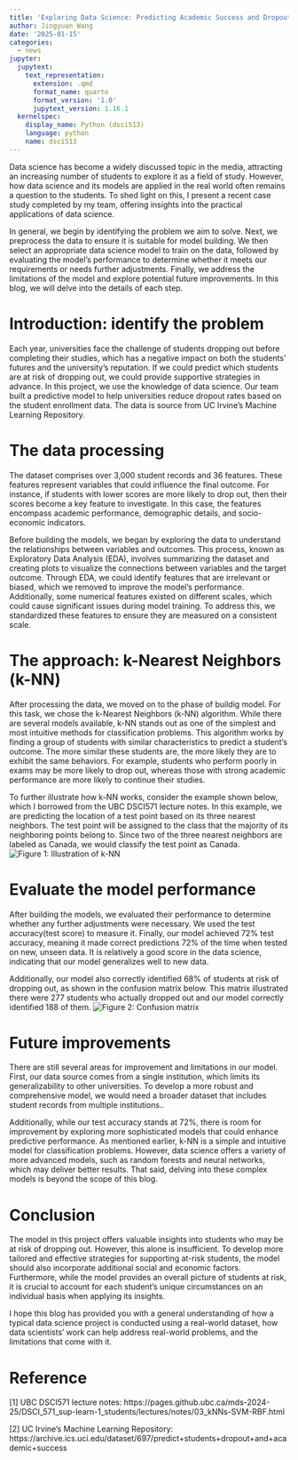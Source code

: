 ```yaml
---
title: 'Exploring Data Science: Predicting Academic Success and Dropout Risk'
author: Jingyuan Wang
date: '2025-01-15'
categories:
  - news
jupyter:
  jupytext:
    text_representation:
      extension: .qmd
      format_name: quarto
      format_version: '1.0'
      jupytext_version: 1.16.1
  kernelspec:
    display_name: Python (dsci513)
    language: python
    name: dsci513
---
```


Data science has become a widely discussed topic in the media, attracting an increasing number of students to explore it as a field of study. However, how data science and its models are applied in the real world often remains a question to the students. To shed light on this, I present a recent case study completed by my team, offering insights into the practical applications of data science.

In general, we begin by identifying the problem we aim to solve. Next, we preprocess the data to ensure it is suitable for model building. We then select an appropriate data science model to train on the data, followed by evaluating the model's performance to determine whether it meets our requirements or needs further adjustments. Finally, we address the limitations of the model and explore potential future improvements. In this blog, we will delve into the details of each step.

# Introduction: identify the problem

Each year, universities face the challenge of students dropping out before completing their studies, which has a negative impact on both the students’ futures and the university’s reputation. If we could predict which students are at risk of dropping out, we could provide supportive strategies in advance. In this project, we use the knowledge of data science. Our team built a predictive model to help universities reduce dropout rates based on the student enrollment data. The data is source from UC Irvine’s Machine Learning Repository. 

# The data processing 

The dataset comprises over 3,000 student records and 36 features. These features represent variables that could influence the final outcome. For instance, if students with lower scores are more likely to drop out, then their scores become a key feature to investigate. In this case, the features encompass academic performance, demographic details, and socio-economic indicators.

Before building the models, we began by exploring the data to understand the relationships between variables and outcomes. This process, known as Exploratory Data Analysis (EDA), involves summarizing the dataset and creating plots to visualize the connections between variables and the target outcome. Through EDA, we could identify features that are irrelevant or biased, which we removed to improve the model's performance. Additionally, some numerical features existed on different scales, which could cause significant issues during model training. To address this, we standardized these features to ensure they are measured on a consistent scale.

# The approach: k-Nearest Neighbors (k-NN) 

After processing the data, we moved on to the phase of buildig model. For this task, we chose the k-Nearest Neighbors (k-NN) algorithm. While there are several models available, k-NN stands out as one of the simplest and most intuitive methods for classification problems. This algorithm works by finding a group of students with similar characteristics to predict a student’s outcome. The more similar these students are, the more likely they are to exhibit the same behaviors. For example, students who perform poorly in exams may be more likely to drop out, whereas those with strong academic performance are more likely to continue their studies.

To further illustrate how k-NN works, consider the example shown below, which I borrowed from the UBC DSCI571 lecture notes. In this example, we are predicting the location of a test point based on its three nearest neighbors. The test point will be assigned to the class that the majority of its neighboring points belong to. Since two of the three nearest neighbors are labeled as Canada, we would classify the test point as Canada.
![Figure 1: Illustration of k-NN](knn.png)

# Evaluate the model performance

After building the models, we evaluated their performance to determine whether any further adjustments were necessary. We used the test accuracy(test score) to measure it. Finally, our model achieved 72% test accuracy, meaning it made correct predictions 72% of the time when tested on new, unseen data. It is relatively a good score in the data science, indicating that our model generalizes well to new data. 

Additionally, our model also correctly identified 68% of students at risk of dropping out, as shown in the confusion matrix below. This matrix illustrated there were 277 students who actually dropped out and our model correctly identified 188 of them.
![Figure 2: Confusion matrix](confusion_matrix.png)

# Future improvements

There are still several areas for improvement and limitations in our model. First, our data source comes from a single institution, which limits its generalizability to other universities. To develop a more robust and comprehensive model, we would need a broader dataset that includes student records from multiple institutions.. 

Additionally, while our test accuracy stands at 72%, there is room for improvement by exploring more sophisticated models that could enhance predictive performance. As mentioned earlier, k-NN is a simple and intuitive model for classification problems. However, data science offers a variety of more advanced models, such as random forests and neural networks, which may deliver better results. That said, delving into these complex models is beyond the scope of this blog.

# Conclusion

The model in this project offers valuable insights into students who may be at risk of dropping out. However, this alone is insufficient. To develop more tailored and effective strategies for supporting at-risk students, the model should also incorporate additional social and economic factors. Furthermore, while the model provides an overall picture of students at risk, it is crucial to account for each student's unique circumstances on an individual basis when applying its insights.

I hope this blog has provided you with a general understanding of how a typical data science project is conducted using a real-world dataset, how data scientists' work can help address real-world problems, and the limitations that come with it.

# Reference

[1] UBC DSCI571 lecture notes: https://pages.github.ubc.ca/mds-2024-25/DSCI_571_sup-learn-1_students/lectures/notes/03_kNNs-SVM-RBF.html

[2] UC Irvine’s Machine Learning Repository: https://archive.ics.uci.edu/dataset/697/predict+students+dropout+and+academic+success

